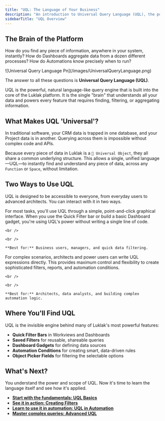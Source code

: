 ```yaml
---
title: "UQL: The Language of Your Business"
description: "An introduction to Universal Query Language (UQL), the powerful, unified engine that allows you to find, filter, and aggregate any data across the entire Luklak platform."
sidebarTitle: "UQL Overview"
---
```


## The Brain of the Platform

How do you find any piece of information, anywhere in your system, instantly? How do Dashboards aggregate data from a dozen different processes? How do Automations know precisely when to run?

<Frame>
  ![Universal Query Language Pn](/images/UniversalQueryLanguage.png)
</Frame>

The answer to all these questions is **Universal Query Language (UQL)**.

UQL is the powerful, natural language-like query engine that is built into the core of the Luklak platform. It is the single "brain" that understands all your data and powers every feature that requires finding, filtering, or aggregating information.

## What Makes UQL 'Universal'?

In traditional software, your CRM data is trapped in one database, and your Project data is in another. Querying across them is impossible without complex code and APIs.

Because every piece of data in Luklak is a `🧊 Universal Object`, they all share a common underlying structure. This allows a single, unified language—UQL—to instantly find and understand any piece of data, across any `Function` or `Space`, without limitation.

## Two Ways to Use UQL

UQL is designed to be accessible to everyone, from everyday users to advanced architects. You can interact with it in two ways.

<CardGroup cols={2}>
  <Card title="The Visual Interface" icon="filter-list" iconType="duotone">
    For most tasks, you'll use UQL through a simple, point-and-click graphical interface. When you use the Quick Filter bar or build a basic Dashboard gadget, you're using UQL's power without writing a single line of code.

    <br />

    <br />

    **Best for:** Business users, managers, and quick data filtering.
  </Card>
  <Card title="Advanced Scripting" icon="code" iconType="duotone">
    For complex scenarios, architects and power users can write UQL expressions directly. This provides maximum control and flexibility to create sophisticated filters, reports, and automation conditions.

    <br />

    <br />

    **Best for:** Architects, data analysts, and building complex automation logic.
  </Card>
</CardGroup>

## Where You'll Find UQL

UQL is the invisible engine behind many of Luklak's most powerful features:

- **Quick Filter Bars** in Workviews and Dashboards
- **Saved Filters** for reusable, shareable queries
- **Dashboard Gadgets** for defining data sources
- **Automation Conditions** for creating smart, data-driven rules
- **Object Picker Fields** for filtering the selectable options

## What's Next?

You understand the power and scope of UQL. Now it's time to learn the language itself and see how it's applied.

- [**Start with the fundamentals: UQL Basics**](/platform/core-concepts/uql/uql-basics)
- [**See it in action: Creating Filters**](/platform/core-concepts/uql/filters)
- [**Learn to use it in automation: UQL in Automation**](/platform/core-concepts/uql/uql-in-automation)
- [**Master complex queries: Advanced UQL**](/platform/core-concepts/uql/advanced-uql)
